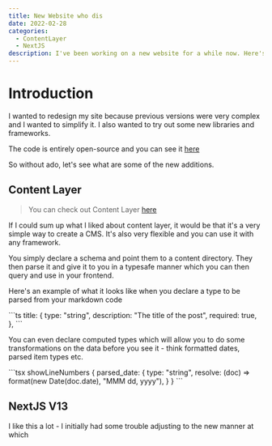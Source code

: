 ```yaml
---
title: New Website who dis
date: 2022-02-28
categories:
  - ContentLayer
  - NextJS
description: I've been working on a new website for a while now. Here's what I've learned.
---
```


# Introduction

I wanted to redesign my site because previous versions were very complex and I wanted to simplify it. I also wanted to try out some new libraries and frameworks.

The code is entirely open-source and you can see it [here](https://github.com/ivanleomk/personal_website_v3)

So without ado, let's see what are some of the new additions.

## Content Layer

> You can check out Content Layer [here](https://www.contentlayer.dev/)

If I could sum up what I liked about content layer, it would be that it's a very simple way to create a CMS. It's also very flexible and you can use it with any framework.

You simply declare a schema and point them to a content directory. They then parse it and give it to you in a typesafe manner which you can then query and use in your frontend.

Here's an example of what it looks like when you declare a type to be parsed from your markdown code

<CodeTitle title="normal_types.ts" lang="ts" />
```ts
title: {
      type: "string",
      description: "The title of the post",
      required: true,
    },
```

You can even declare computed types which will allow you to do some transformations on the data before you see it - think formatted dates, parsed item types etc.

<CodeTitle title="computed_types.ts" lang="ts" />
```tsx showLineNumbers
{
  parsed_date: {
      type: "string",
      resolve: (doc) => format(new Date(doc.date), "MMM dd, yyyy"),
    }
}
```

## NextJS V13

I like this a lot - I initially had some trouble adjusting to the new manner at which
